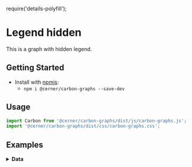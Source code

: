 require('details-polyfill');

# Legend hidden

This is a graph with hidden legend.

## Getting Started

- Install with [npmjs](https://www.npmjs.com):
  - `npm i @cerner/carbon-graphs --save-dev`

## Usage
```js
import Carbon from '@cerner/carbon-graphs/dist/js/carbon-graphs.js';
import '@cerner/carbon-graphs/dist/css/carbon-graphs.css';
```

## Examples
<LineGraph />

<details>
<summary style={{fontSize: 24 }}>
<b>Data</b>
</summary>

### Graph Config object
<GraphConfig />
</details>
